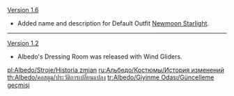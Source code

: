 {{Change History/Header}}
[[Version 1.6]]
* Added name and description for Default Outfit [[Newmoon Starlight]].
----
[[Version 1.2]]
* Albedo's Dressing Room was released with Wind Gliders.
<noinclude>

[[pl:Albedo/Stroje/Historia zmian]]
[[ru:Альбедо/Костюмы/История изменений]]
[[th:Albedo/คอสตูม/ประวัติการเปลี่ยนแปลง]]
[[tr:Albedo/Giyinme Odası/Güncelleme geçmişi]]
</noinclude>